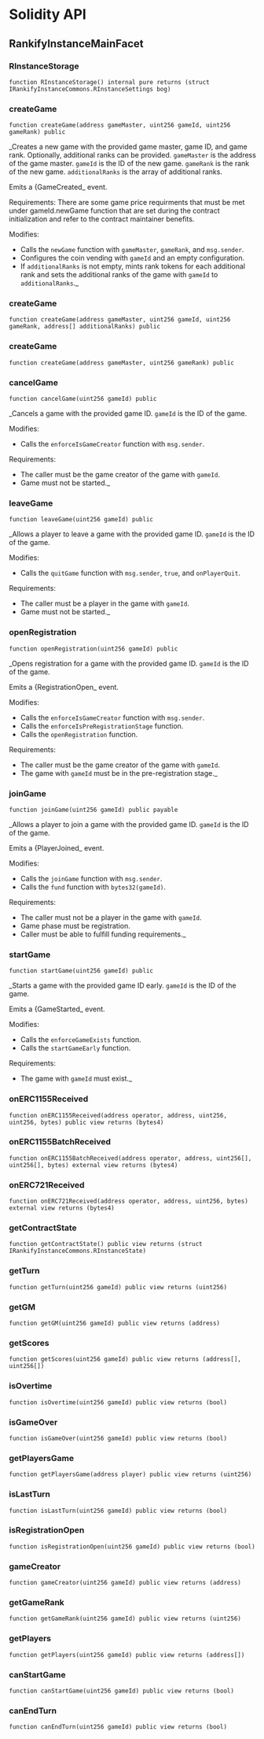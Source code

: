 # Solidity API

## RankifyInstanceMainFacet

### RInstanceStorage

```solidity
function RInstanceStorage() internal pure returns (struct IRankifyInstanceCommons.RInstanceSettings bog)
```

### createGame

```solidity
function createGame(address gameMaster, uint256 gameId, uint256 gameRank) public
```

\_Creates a new game with the provided game master, game ID, and game rank. Optionally, additional ranks can be provided. `gameMaster` is the address of the game master. `gameId` is the ID of the new game. `gameRank` is the rank of the new game. `additionalRanks` is the array of additional ranks.

Emits a {GameCreated\_ event.

Requirements:
There are some game price requirments that must be met under gameId.newGame function that are set during the contract initialization and refer to the contract maintainer benefits.

Modifies:

- Calls the `newGame` function with `gameMaster`, `gameRank`, and `msg.sender`.
- Configures the coin vending with `gameId` and an empty configuration.
- If `additionalRanks` is not empty, mints rank tokens for each additional rank and sets the additional ranks of the game with `gameId` to `additionalRanks`.\_

### createGame

```solidity
function createGame(address gameMaster, uint256 gameId, uint256 gameRank, address[] additionalRanks) public
```

### createGame

```solidity
function createGame(address gameMaster, uint256 gameRank) public
```

### cancelGame

```solidity
function cancelGame(uint256 gameId) public
```

\_Cancels a game with the provided game ID. `gameId` is the ID of the game.

Modifies:

- Calls the `enforceIsGameCreator` function with `msg.sender`.

Requirements:

- The caller must be the game creator of the game with `gameId`.
- Game must not be started.\_

### leaveGame

```solidity
function leaveGame(uint256 gameId) public
```

\_Allows a player to leave a game with the provided game ID. `gameId` is the ID of the game.

Modifies:

- Calls the `quitGame` function with `msg.sender`, `true`, and `onPlayerQuit`.

Requirements:

- The caller must be a player in the game with `gameId`.
- Game must not be started.\_

### openRegistration

```solidity
function openRegistration(uint256 gameId) public
```

\_Opens registration for a game with the provided game ID. `gameId` is the ID of the game.

Emits a {RegistrationOpen\_ event.

Modifies:

- Calls the `enforceIsGameCreator` function with `msg.sender`.
- Calls the `enforceIsPreRegistrationStage` function.
- Calls the `openRegistration` function.

Requirements:

- The caller must be the game creator of the game with `gameId`.
- The game with `gameId` must be in the pre-registration stage.\_

### joinGame

```solidity
function joinGame(uint256 gameId) public payable
```

\_Allows a player to join a game with the provided game ID. `gameId` is the ID of the game.

Emits a {PlayerJoined\_ event.

Modifies:

- Calls the `joinGame` function with `msg.sender`.
- Calls the `fund` function with `bytes32(gameId)`.

Requirements:

- The caller must not be a player in the game with `gameId`.
- Game phase must be registration.
- Caller must be able to fulfill funding requirements.\_

### startGame

```solidity
function startGame(uint256 gameId) public
```

\_Starts a game with the provided game ID early. `gameId` is the ID of the game.

Emits a {GameStarted\_ event.

Modifies:

- Calls the `enforceGameExists` function.
- Calls the `startGameEarly` function.

Requirements:

- The game with `gameId` must exist.\_

### onERC1155Received

```solidity
function onERC1155Received(address operator, address, uint256, uint256, bytes) public view returns (bytes4)
```

### onERC1155BatchReceived

```solidity
function onERC1155BatchReceived(address operator, address, uint256[], uint256[], bytes) external view returns (bytes4)
```

### onERC721Received

```solidity
function onERC721Received(address operator, address, uint256, bytes) external view returns (bytes4)
```

### getContractState

```solidity
function getContractState() public view returns (struct IRankifyInstanceCommons.RInstanceState)
```

### getTurn

```solidity
function getTurn(uint256 gameId) public view returns (uint256)
```

### getGM

```solidity
function getGM(uint256 gameId) public view returns (address)
```

### getScores

```solidity
function getScores(uint256 gameId) public view returns (address[], uint256[])
```

### isOvertime

```solidity
function isOvertime(uint256 gameId) public view returns (bool)
```

### isGameOver

```solidity
function isGameOver(uint256 gameId) public view returns (bool)
```

### getPlayersGame

```solidity
function getPlayersGame(address player) public view returns (uint256)
```

### isLastTurn

```solidity
function isLastTurn(uint256 gameId) public view returns (bool)
```

### isRegistrationOpen

```solidity
function isRegistrationOpen(uint256 gameId) public view returns (bool)
```

### gameCreator

```solidity
function gameCreator(uint256 gameId) public view returns (address)
```

### getGameRank

```solidity
function getGameRank(uint256 gameId) public view returns (uint256)
```

### getPlayers

```solidity
function getPlayers(uint256 gameId) public view returns (address[])
```

### canStartGame

```solidity
function canStartGame(uint256 gameId) public view returns (bool)
```

### canEndTurn

```solidity
function canEndTurn(uint256 gameId) public view returns (bool)
```
